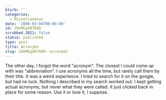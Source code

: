 ```yaml
---
blurb: ''
categories:
  - Miscellaneous
date: '2008-03-04T00:00:00'
id: 20eMGgUB784D
scrubbed_2021: false
status: published
type: post
title: Acronyms
slug: 20eMGgUB784D--acronyms
---
```


The other day, I forgot the word "acronym". The closest I could
come up with was "abbreviation". I use acronyms all the time, but
rarely call them by their title. It was a weird experience. I tried
to search for it on the google, but had no luck. Nothing I
described in my search worked out. I kept getting actual acronyms,
but never what they were called. It just clicked back in place for
some reason. Use it or lose it, I suppose.
